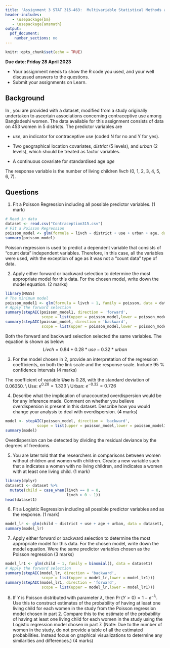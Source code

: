 ```yaml
---
title: 'Assignment 3 STAT 315-463:  Multivariable Statistical Methods and Applications'
header-includes:
   - \usepackage{bm}
   - \usepackage{amsmath}
output: 
  pdf_document:
    number_sections: no
---
```


```r
knitr::opts_chunk$set(echo = TRUE)
```
\vspace{-8 mm}
**Due date: Friday 28 April 2023**  
\vspace{-7 mm}

- Your assignment needs to show the R code you used, and your well discussed answers to  the questions. 
- Submit your assignments on Learn.
\vspace{- 2 mm}

## Background

In \texttt{Contraception315.csv}, you are provided with a dataset, modified from a study originally undertaken to ascertain associations concerning contraceptive use among Bangladeshi women. The data available for this assignment consists of data on 453 women in 5 districts. The predictor variables are

- *use*, an indicator for contraceptive use (coded N for no and Y for yes).

- Two geographical location covariates, *district* (5 levels), and *urban* (2 levels), which should be treated as factor variables.

- A continuous covariate for standardised age *age*

The response variable is the number of living children *livch* (0, 1, 2, 3, 4, 5, 6, 7).


## Questions

1. Fit a Poisson Regression including all possible predictor variables. (1 mark)
```r
# Read in data
dataset <- read.csv("Contraception315.csv")
# Fit a Poisson Regression
poisson_model <- glm(formula = livch ~ district + use + urban + age, data = dataset, family = poisson)
summary(poisson_model)
```
Poisson regression is used to predict a dependent variable that consists of "count data" independent variables. Therefore, in this case, all the variables were used, with the exception of age as it was not a "count data" type of data.   

2. Apply either forward or backward selection to determine the most appropriate model for this data. For the chosen model, write down the model equation. (2 marks)
```r
library(MASS)
# The minimum model
poisson_model1 <- glm(formula = livch ~ 1, family = poisson, data = dataset)
# Apply the forward selection
summary(stepAIC(poisson_model1, direction = 'forward', 
                scope = list(upper = poisson_model,lower = poisson_model1)))
summary(stepAIC(poisson_model, direction = 'backward', 
                scope = list(upper = poisson_model,lower = poisson_model1)))
```
Both the forward and backward selection selected the same variables. The equation is shown as below:
$$
Livch = 0.84 + 0.28*use - 0.32*urban
$$

3. For the model chosen in 2, provide an interpretation of the regression coefficients, on both the link scale and the response scale. Include 95 \% confidence intervals (4 marks)

The coefficient of variable **Use** is 0.28, with the standard deviation of 0.06350. \\
Use: $e^{0.28} = 1.323$ \\
Urban: $e^{-0.32} = 0.726$

4. Describe what the implication of unaccounted overdispersion would be for any inference made. Comment on whether you believe overdispersion is present in this dataset. Describe how you would change your analysis to deal with overdispersion.  (4 marks)
```r
model <- stepAIC(poisson_model, direction = 'backward', 
              scope = list(upper = poisson_model,lower = poisson_model1))
summary(model)
```
Overdispersion can be detected by dividing the residual deviance by the degrees of freedoms. 

5. You are later told that the researchers in comparisons between women without children and women with children. Create a new variable \texttt{child} such that a \texttt{0} indicates a women with no living children, and \texttt{1} indicates a women with at least one living child. (1 mark)
```r
library(dplyr)
dataset1 <- dataset %>%
  mutate(child = case_when(livch == 0 ~ 0,
                           livch > 0 ~ 1))
head(dataset1)
```


6. Fit a Logistic Regression including all possible predictor variables and \texttt{child} as the response. (1 mark)
```r
model_lr <- glm(child ~ district + use + age + urban, data = dataset1, family = binomial())
summary(model_lr)
```

7. Apply either forward or backward selection to determine the most appropriate model for this data. For the chosen model, write down the model equation. Were the same predictor variables chosen as the Poisson regression (3 marks)
```r
model_lr1 <- glm(child ~ 1, family = binomial(), data = dataset1)
# Apply the forward selection
summary(stepAIC(model_lr, direction = 'backward', 
                scope = list(upper = model_lr,lower = model_lr1)))
summary(stepAIC(model_lr1, direction = 'forward', 
                scope = list(upper = model_lr,lower = model_lr1)))
```


8. If $Y$ is Poisson distributed with parameter $\lambda$, then $\Pr(Y > 0) = 1 -e^{-\lambda}$. Use this to construct estimates of the probability of having at least one living child for each women in the study from the Poisson regression model chosen in part 2. Compare this to the estimate of the  probability of having at least one living child for each women in the study using the Logistic regression model chosen in part 7. (Note: Due to the number of women in the study, do not provide a table of all the estimated probabilities. Instead focus on graphical visualizations to determine any similarities and differences.) (4 marks)


